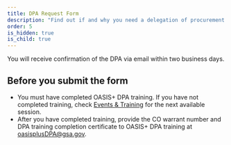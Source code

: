 ```yaml
---
title: DPA Request Form
description: "Find out if and why you need a delegation of procurement authority (DPA), how to get one, and stay updated on DPA training."
order: 5
is_hidden: true
is_child: true
---
```



<Alert status="success" heading="Your form was successfully submitted.">
    You will receive confirmation of the DPA via email within two business days.
</Alert>

## Before you submit the form

- You must have completed OASIS+ DPA training. If you have not completed training, check [Events & Training](/events-training/) for the next available session.
- After you have completed training, provide the CO warrant number and DPA training completion certificate to OASIS+ DPA training at oasisplusDPA@gsa.gov.


<DPAForm />

